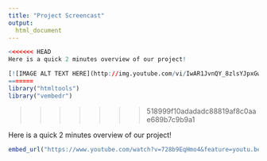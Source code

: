 ```yaml
---
title: "Project Screencast"
output: 
  html_document
---
```


```r

<<<<<<< HEAD
Here is a quick 2 minutes overview of our project!

[![IMAGE ALT TEXT HERE](http://img.youtube.com/vi/IwAR1JvnQY_8zlsYJpxGwnyNWNjii3Jk7ILRHXOyj9-tOHFIzRZFYgUfbdvi0/0.jpg)](https://www.youtube.com/watch?v=728b9EqHmo4&feature=youtu.be&hd=1&fbclid=IwAR1JvnQY_8zlsYJpxGwnyNWNjii3Jk7ILRHXOyj9-tOHFIzRZFYgUfbdvi0)
=======
library("htmltools")
library("vembedr")
```
>>>>>>> 518999f10adadadc88819af8c0aae689b7c9b9a1

Here is a quick 2 minutes overview of our project!


```r

embed_url("https://www.youtube.com/watch?v=728b9EqHmo4&feature=youtu.be&hd=1&fbclid=IwAR2BD7MgG7rDUCj8bNjWk4DY7EZJpoNr5wdOdEqUEUV6OwuyGz9nhbLEUdk")
```

